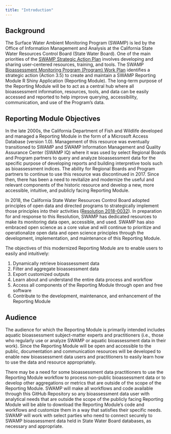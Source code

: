```yaml
---
title: "Introduction"
---
```


## Background

The Surface Water Ambient Monitoring Program (SWAMP) is led by the Office of Information Management and Analysis at the California State Water Resources Control Board (State Water Board). One of the main priorities of the [SWAMP Strategic Action Plan](https://docs.google.com/document/d/1g08L8GUHdEMLCxNS1vppNEXobf4bYOmK/edit#heading=h.30j0zll) involves developing and sharing user-centered resources, training, and tools. The SWAMP [Bioassessment Monitoring Program (Program) Work Plan](https://docs.google.com/document/u/1/d/152qV19-wPhjWaDbsilc-Hlh5TLn8ypL86OU8TU01GJw/edit) identifies a strategic action (Action 3.5) to create and maintain a SWAMP Reporting Module R Shiny Application (Reporting Module). The long-term purpose of the Reporting Module will be to act as a central hub where all bioassessment information, resources, tools, and data can be easily accessed and reported to help improve querying, accessibility, communication, and use of the Program's data.

## Reporting Module Objectives

In the late 2000s, the California Department of Fish and Wildlife developed and managed a Reporting Module in the form of a Microsoft Access Database (version 1.0). Management of this resource was eventually transitioned to SWAMP and SWAMP Information Management and Quality Assurance Center (SWAMP IQ) where it was used by select Regional Boards and Program partners to query and analyze bioassessment data for the specific purpose of developing reports and building interpretive tools such as bioassessment indices. The ability for Regional Boards and Program partners to continue to use this resource was discontinued in 2017. Since then, there has been a need to revitalize and modernize the useful and relevant components of the historic resource and develop a new, more accessible, intuitive, and publicly facing Reporting Module.

In 2018, the California State Water Resources Control Board adopted principles of open data and directed programs to strategically implement those principles into their activities ([Resolution 2018-0032](https://www.waterboards.ca.gov/board_decisions/adopted_orders/resolutions/2018/rs2018_0032.pdf)). In preparation for and response to this Resolution, SWAMP has dedicated resources to make its monitoring data open, accessible, and used. SWAMP has also embraced open science as a core value and will continue to prioritize and operationalize open data and open science principles through the development, implementation, and maintenance of this Reporting Module.

The objectives of this modernized Reporting Module are to enable users to easily and intuitively:

1.  Dynamically retrieve bioassessment data
2.  Filter and aggregate bioassessment data
3.  Export customized outputs
4.  Learn about and understand the entire data process and workflow
5.  Access all components of the Reporting Module through open and free software
6.  Contribute to the development, maintenance, and enhancement of the Reporting Module

## Audience

The audience for which the Reporting Module is primarily intended includes aquatic bioassessment subject-matter experts and practitioners (i.e., those who regularly use or analyze SWAMP or aquatic bioassessment data in their work). Since the Reporting Module will be open and accessible to the public, documentation and communication resources will be developed to enable new bioassessment data users and practitioners to easily learn how to use the data and resource appropriately.

There may be a need for some bioassessment data practitioners to use the Reporting Module workflow to process non-public bioassessment data or to develop other aggregations or metrics that are outside of the scope of the Reporting Module. SWAMP will make all workflows and code available through this GitHub Repository so any bioassessment data user with analytical needs that are outside the scope of the publicly facing Reporting Module will be able to download the Reporting Module's code and workflows and customize them in a way that satisfies their specific needs. SWAMP will work with select parties who need to connect securely to SWAMP bioassessment data held in State Water Board databases, as necessary and appropriate.